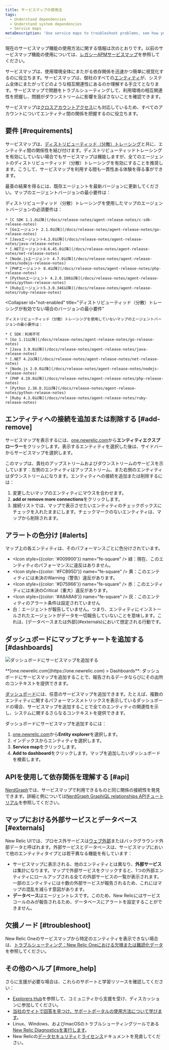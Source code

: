```yaml
---
title: サービスマップの使用法
tags:
  - Understand dependencies
  - Understand system dependencies
  - Service maps
metaDescription: 'Use service maps to troubleshoot problems, see how your environment works together, and ensure that issues don’t have downstream repercussions.'
---
```


現在のサービスマップ機能の使用方法に関する情報は次のとおりです。以前のサービスマップ機能の使用については、[レガシーAPMサービスマップ](/docs/understand-dependencies/understand-system-dependencies/service-maps/service-maps-apm)を参照してください。

サービスマップは、使用環境全体にまたがる依存関係を迅速かつ簡単に視覚化するのに役立ちます。サービスマップは、御社のすべての[エンティティ](/docs/what-entity-new-relic)が、システム全体にまたがってどのような相互関連性にあるのか理解する手立てとなります。サービスマップで問題をトラブルシューティングして、利用環境の相互関連性を把握し、問題がダウンストリームに影響を及ぼさないことを確認できます。

サービスマップは[クロスアカウントアクセス](/docs/new-relic-one/use-new-relic-one/core-concepts/cross-account-features-security)にも対応しているため、すべてのアカウントについてエンティティ間の関係を把握するのに役立ちます。

## 要件 [#requirements]

サービスマップは、[ディストリビューティッド（分散）トレーシング](/docs/apm/distributed-tracing/getting-started/introduction-distributed-tracing)と共に、エンティティ間の関係性を結び付けます。ディストリビューティッドトレーシングを有効にしていない場合でもサービスマップは機能しますが、全てのエージェントのディストリビューティッド（分散）トレーシングを有効にすることを推奨します。こうして、サービスマップを利用する間も一貫性ある体験を得る事ができます。

最善の結果を得るには、既存エージェントを最新バージョンに更新してください。マップのエージェントバージョンの最小要件は：

<CollapserGroup>
  <Collapser
    id="dt-enabled"
    title="ディストリビューティッド（分散）トレーシングを有効にした場合のバージョンの最小要件"
  >
    ディストリビューティッド（分散）トレーシングを使用したマップのエージェントバージョンの必須要件は：

    * [C SDK 1.1.0以降](/docs/release-notes/agent-release-notes/c-sdk-release-notes)
    * [Goエージェント 2.1.0以降](/docs/release-notes/agent-release-notes/go-release-notes)
    * [Javaエージェント4.3.0以降](/docs/release-notes/agent-release-notes/java-release-notes)
    * [.NETエージェント8.6.45.0以降](/docs/release-notes/agent-release-notes/net-release-notes)
    * [Node.jsエージェント 4.7.0以降](/docs/release-notes/agent-release-notes/nodejs-release-notes)
    * [PHPエージェント 8.4以降](/docs/release-notes/agent-release-notes/php-release-notes)
    * [Pythonエージェント 4.2.0.100以降](/docs/release-notes/agent-release-notes/python-release-notes)
    * [Rubyエージェント5.3.0.346以降](/docs/release-notes/agent-release-notes/ruby-release-notes)
  </Collapser>

  <Collapser
    id="not-enabled"
    title="ディストリビューティッド（分散）トレーシングが有効でない場合のバージョンの最小要件"
  >
    ディストリビューティッド（分散）トレーシングを使用していないマップのエージェントバージョンの最小要件は：

    * C SDK：利用不可
    * [Go 1.11以降](/docs/release-notes/agent-release-notes/go-release-notes)
    * [Java 3.9.0以降](/docs/release-notes/agent-release-notes/java-release-notes)
    * [.NET 4.2以降](/docs/release-notes/agent-release-notes/net-release-notes)
    * [Node.js 2.0.0以降](/docs/release-notes/agent-release-notes/nodejs-release-notes)
    * [PHP 4.19.0以降](/docs/release-notes/agent-release-notes/php-release-notes)
    * [Python 2.38.0.31以降](/docs/release-notes/agent-release-notes/python-release-notes)
    * [Ruby 4.3.0以降](/docs/release-notes/agent-release-notes/ruby-release-notes)
  </Collapser>
</CollapserGroup>

## エンティティへの接続を追加または削除する [#add-remove]

サービスマップを表示するには、[one.newrelic.com](https://one.newrelic.com)から**エンティティエクスプローラー**をクリックします。表示するエンティティを選択した後は、サイドバーからサービスマップを選択します。

このマップは、貴社のアップストリームおよびダウンストリームのサービスを示しています：左側のエンティティはアップストリーム、また右側のエンティティはダウンストリームになります。エンティティへの接続を追加または削除するには：

1. 変更したいマップのエンティティにマウスを合わせます。
2. **add or remove more connections**をクリックします。
3. 接続リストでは、マップで表示させたいエンティティのチェックボックスにチェックを入れたままにします。チェックマークのないエンティティは、マップから削除されます。

## アラートの色分け [#alerts]

マップ上の各エンティティは、そのパフォーマンスごとに色分けされています。

* <Icon
    style={{color: '#009900'}}
    name="fe-square"
  />
  緑：現在、このエンティティのパフォーマンスに違反はありません。
* <Icon
    style={{color: '#FCB95D'}}
    name="fe-square"
  />
  黄：このエンティティには未決のWarning（警告）違反があります。
* <Icon
    style={{color: '#D75966'}}
    name="fe-square"
  />
  赤：このエンティティには未決のCritical（重大）違反があります。
* <Icon
    style={{color: '#A8A8A8'}}
    name="fe-square"
  />
  灰：このエンティティのアラート条件は設定されていません
* <Icon name="fe-square"/>
  白：エージェントが報告していません。つまり、エンティティにインストールされたエージェントがデータを一切報告していないことを意味します。これは、[データベースまたは外部](#externals)において想定される行動です。

## ダッシュボードにマップとチャートを追加する [#dashboards]

![ダッシュボードにサービスマップを追加する](https://jajp-newrelic-docs.onelink-translations.com/sites/default/files/thumbnails/image/map_in_dashboard.png "map_in_dashboard.png")

<figcaption>
  **[one.newrelic.com](https://one.newrelic.com) > Dashboards**: ダッシュボードにサービスマップを追加することで、報告されるデータならびにその出所のコンテキストを提供できます。
</figcaption>

[ダッシュボード](/docs/dashboards/new-relic-one-dashboards/get-started/introduction-new-relic-one-dashboards)には、任意のサービスマップを追加できます。たとえば、複数のエンティティに関するパフォーマンスメトリックスを表示しているダッシュボードの場合、サービスマップを追加することで全てのエンティティの関連性を示し、システムに関するさらなるコンテキストを提供できます。

ダッシュボードにサービスマップを追加するには：

1. [one.newrelic.com](https://one.newrelic.com)から**Entity explorer**を選択します。
2. インデックスからエンティティを選択します。
3. **Service map**をクリックします。
4. **Add to dashboard**をクリックします。マップを追加したいダッシュボードを検索します。

## APIを使用して依存関係を理解する [#api]

[NerdGraph](/docs/apis/graphql-api/get-started/introduction-new-relic-nerdgraph)では、サービスマップで利用できるものと同じ関係の接続性を発見できます。詳細と例については[NerdGraph GraphiQL relationships APIチュートリアル](/docs/apis/graphql-api/tutorials/graphql-relationships-api-tutorial)を参照してください。

## マップにおける外部サービスとデータベース [#externals]

New Relic UIでは、プロセス外サービスは[ウェブ外部](/docs/using-new-relic/welcome-new-relic/get-started/glossary#web-external)またはバックグラウンド外部データと呼ばれます。外部サービスとデータベースは、サービスマップにおいて他のエンティティタイプとは若干異なる機能を有しています：

* サービスマップに表示される、他のエンティティとは異なり、**外部サービス**は集計になります。マップで外部サービスをクリックすると、1つの外部エンティティにロールアップされる全ての外部サービスの一覧が表示されます。一部のエンティティには十数の外部サービスが報告されるため、これにはマップの混乱を減らす意図があります。
* **データベース**はエージェントレスです。このため、New Relicにはサービスコールのみが報告されるため、データベースにアラートを設定することができません。

## 欠損ノード [#troubleshoot]

New Relic Oneのサービスマップから特定のエンティティを表示できない場合は、[トラブルシューティング：New Relic Oneにおける欠損または難読化データ](https://jajp-newrelic-docs.onelink-translations.com/docs/troubleshooting-missing-or-obfuscated-data-new-relic-one)を参照してください。

## その他のヘルプ [#more_help]

さらに支援が必要な場合は、これらのサポートと学習リソースを確認してください：

* [Explorers Hub](https://discuss.newrelic.com/)を参照して、コミュニティから支援を受け、ディスカッションに参加してください。
* [当社のサイトで回答を見つけ、サポートポータルの使用方法について学びます](/docs/using-new-relic/welcome-new-relic/get-started/find-help-use-support-portal)。
* Linux、Windows、およびmacOSのトラブルシューティングツールである[New Relic Diagnosticsを実行します](/docs/using-new-relic/cross-product-functions/troubleshooting/new-relic-diagnostics)。
* New Relicの[データセキュリティ](/docs/security)と[ライセンス](/docs/licenses)ドキュメントを見直してください。
